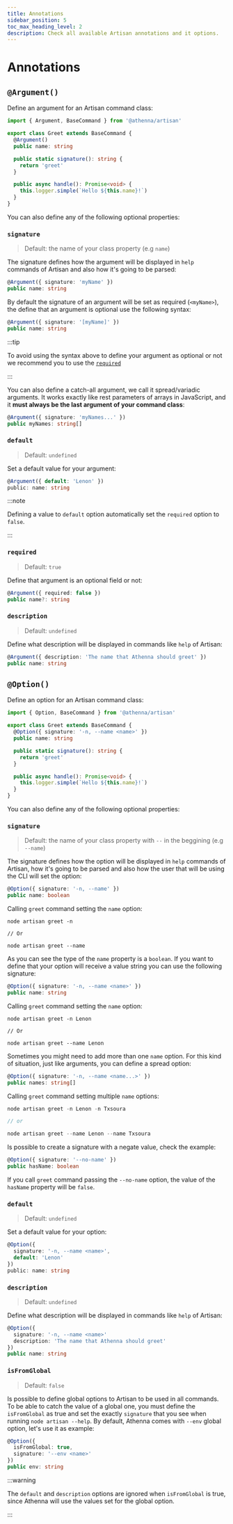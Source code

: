 ```yaml
---
title: Annotations
sidebar_position: 5
toc_max_heading_level: 2
description: Check all available Artisan annotations and it options.
---
```


# Annotations

## `@Argument()`

Define an argument for an Artisan command class:

```typescript
import { Argument, BaseCommand } from '@athenna/artisan'

export class Greet extends BaseCommand {
  @Argument()
  public name: string

  public static signature(): string {
    return 'greet'
  }

  public async handle(): Promise<void> {
    this.logger.simple(`Hello ${this.name}!`)
  }
}
```

You can also define any of the following optional properties:

### `signature`

> Default: the name of your class property (e.g `name`)

The signature defines how the argument will be displayed in `help` 
commands of Artisan and also how it's going to be parsed: 

```typescript
@Argument({ signature: 'myName' })
public name: string
```

By default the signature of an argument will be set as required (`<myName>`),
the define that an argument is optional use the following syntax:

```typescript
@Argument({ signature: '[myName]' })
public name: string
```

:::tip

To avoid using the syntax above to define your argument as optional 
or not we recommend you to use the [`required`](/docs/cli-application/annotations#required)

:::

You can also define a catch-all argument, we call it spread/variadic 
arguments. It works exactly like rest parameters of arrays in JavaScript, 
and it **must always be the last argument of your command class**:

```typescript
@Argument({ signature: 'myNames...' })
public myNames: string[]
```

### `default`

> Default: `undefined`

Set a default value for your argument:

```typescript
@Argument({ default: 'Lenon' })
public: name: string
```

:::note

Defining a value to `default` option automatically set the `required`
option to `false`.

:::

### `required`

> Default: `true`

Define that argument is an optional field or not:

```typescript
@Argument({ required: false })
public name?: string
```

### `description`

> Default: `undefined`

Define what description will be displayed in commands like `help` of
Artisan:

```typescript
@Argument({ description: 'The name that Athenna should greet' })
public name: string
```

## `@Option()`

Define an option for an Artisan command class:

```typescript
import { Option, BaseCommand } from '@athenna/artisan'

export class Greet extends BaseCommand {
  @Option({ signature: '-n, --name <name>' })
  public name: string

  public static signature(): string {
    return 'greet'
  }

  public async handle(): Promise<void> {
    this.logger.simple(`Hello ${this.name}!`)
  }
}
```

You can also define any of the following optional properties:

### `signature`

> Default: the name of your class property with `--` in the 
> beggining (e.g `--name`)

The signature defines how the option will be displayed in `help` 
commands of Artisan, how it's going to be parsed and also how
the user that will be using the CLI will set the option: 

```typescript
@Option({ signature: '-n, --name' })
public name: boolean 
```

Calling `greet` command setting the `name` option:

```shell
node artisan greet -n

// Or

node artisan greet --name
```

As you can see the type of the `name` property is a `boolean`. If you 
want to define that your option will receive a value string you can 
use the following signature:

```typescript
@Option({ signature: '-n, --name <name>' })
public name: string
```

Calling `greet` command setting the `name` option:

```shell
node artisan greet -n Lenon

// Or

node artisan greet --name Lenon
```

Sometimes you might need to add more than one `name` option. For this 
kind of situation, just like arguments, you can define a spread option:

```typescript
@Option({ signature: '-n, --name <name...>' })
public names: string[]
```

Calling `greet` command setting multiple `name` options:

```typescript
node artisan greet -n Lenon -n Txsoura

// or

node artisan greet --name Lenon --name Txsoura
```

Is possible to create a signature with a negate value, check the example:

```typescript
@Option({ signature: '--no-name' })
public hasName: boolean
```

If you call `greet` command passing the `--no-name` option, the value 
of the `hasName` property will be `false`.

### `default`

> Default: `undefined`

Set a default value for your option:

```typescript
@Option({ 
  signature: '-n, --name <name>', 
  default: 'Lenon' 
})
public: name: string
```

### `description`

> Default: `undefined`

Define what description will be displayed in commands like `help` of
Artisan:

```typescript
@Option({ 
  signature: '-n, --name <name>'
  description: 'The name that Athenna should greet' 
})
public name: string
```

### `isFromGlobal`

> Default: `false`

Is possible to define global options to Artisan to be used in all 
commands. To be able to catch the value of a global one, you must 
define the `isFromGlobal` as true and set the exactly `signature` 
that you see when running `node artisan --help`. By default, Athenna
comes with `--env` global option, let's use it as example:

```typescript
@Option({
  isFromGlobal: true,
  signature: '--env <name>'
})
public env: string
```

:::warning

The `default` and `description` options are ignored when `isFromGlobal`
is true, since Athenna will use the values set for the global option.

:::

